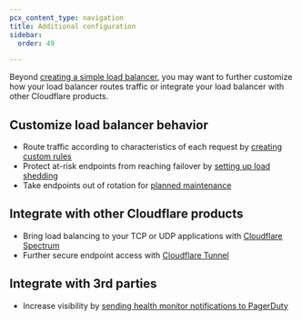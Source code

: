 ```yaml
---
pcx_content_type: navigation
title: Additional configuration
sidebar:
  order: 49

---
```


Beyond [creating a simple load balancer](/load-balancing/load-balancers/create-load-balancer/), you may want to further customize how your load balancer routes traffic or integrate your load balancer with other Cloudflare products.

## Customize load balancer behavior

* Route traffic according to characteristics of each request by [creating custom rules](/load-balancing/additional-options/load-balancing-rules/)
* Protect at-risk endpoints from reaching failover by [setting up load shedding](/load-balancing/additional-options/load-shedding/)
* Take endpoints out of rotation for [planned maintenance](/load-balancing/additional-options/planned-maintenance/)

## Integrate with other Cloudflare products

* Bring load balancing to your TCP or UDP applications with [Cloudflare Spectrum](/load-balancing/additional-options/spectrum/)
* Further secure endpoint access with [Cloudflare Tunnel](/load-balancing/additional-options/cloudflare-tunnel/)

## Integrate with 3rd parties

* Increase visibility by [sending health monitor notifications to PagerDuty](/load-balancing/additional-options/pagerduty-integration/)
